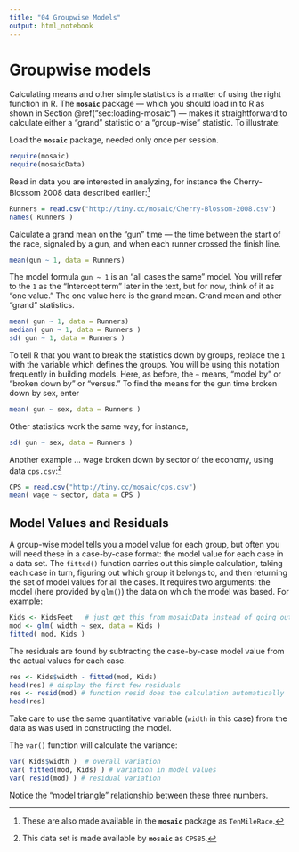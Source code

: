 ```yaml
---
title: "04 Groupwise Models"
output: html_notebook
---
```


# Groupwise models

Calculating means and other simple statistics is a matter of using the
right function in R.  The **`mosaic`** package --- which you should
load in to R as shown in Section \@ref("sec:loading-mosaic") --- makes it straightforward to calculate either a "grand" statistic or a
"group-wise" statistic.   To illustrate:

Load the **`mosaic`** package, needed only once per session.
```r
require(mosaic) 
require(mosaicData)
```

Read in data you are interested in analyzing, for instance
the Cherry-Blossom 2008 data described earlier:^[These are also made available in the **`mosaic`** package as `TenMileRace`.]  

```r
Runners = read.csv("http://tiny.cc/mosaic/Cherry-Blossom-2008.csv")
names( Runners )
```

Calculate a grand mean on the "gun" time --- the time between
the start of the race, signaled by a gun, and when each runner
crossed the finish line.  

```r
mean(gun ~ 1, data = Runners)
```
The model formula `gun ~ 1` is an "all cases the same" model.  You will refer to the `1` as the "Intercept  term" later in the text, but for now, think of it as "one value."  The one value here is the grand mean.
Grand mean and other "grand" statistics.

```r
mean( gun ~ 1, data = Runners)
median( gun ~ 1, data = Runners )
sd( gun ~ 1, data = Runners )
```

To tell R that you want to break the statistics down by groups, replace the `1` with the variable
which defines the groups.  You will be
using this notation frequently in building models.  Here, as before, the `~` means, "model
by" or "broken down by" or "versus."  To find the means for the gun time broken down by sex, enter
```r
mean( gun ~ sex, data = Runners )
```

Other statistics work the same way, for instance,
```r
sd( gun ~ sex, data = Runners )
```

Another example ... wage broken down by sector of the economy, using
data `cps.csv`:^[This data set is made available by **`mosaic`** as `CPS85`.]

```r
CPS = read.csv("http://tiny.cc/mosaic/cps.csv")
mean( wage ~ sector, data = CPS )
```



## Model Values and Residuals

A group-wise model tells you a model value for each group, but often
you will need these in a case-by-case format: the model value for each
case in a data set.  The `fitted()` function carries out
this simple calculation, taking each case in turn, figuring out which
group it belongs to, and then returning the set of model values for
all the cases.  It requires two arguments: the model (here provided by `glm()`)
the data on which the model was based.  For example:

```r
Kids <- KidsFeet   # just get this from mosaicData instead of going out on the web with read.csv
mod <- glm( width ~ sex, data = Kids )
fitted( mod, Kids )
```

The residuals are found by subtracting the case-by-case model value
from the actual values for each case.  

```r
res <- Kids$width - fitted(mod, Kids)
head(res) # display the first few residuals
res <- resid(mod) # function resid does the calculation automatically
head(res)
```

Take care to use the same quantitative variable (`width` in this case) from the
data as was used in constructing the model.

The `var()` function will calculate the variance:

```r
var( Kids$width )  # overall variation
var( fitted(mod, Kids) ) # variation in model values
var( resid(mod) ) # residual variation
```

Notice the "model triangle" relationship between these three numbers.
